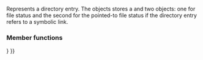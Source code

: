 {{cpp/experimental/fs/title|directory_entry}}
{{cpp/experimental/fs/navbar}}
{{dcl begin}}
{{dcl header|experimental/filesystem}}
{{dcl|since=fs_ts|1=
class directory_entry;
}}
{{dcl end}}

Represents a directory entry. The objects stores a {{tt|path}} and two {{tt|file_status}} objects: one for file status and the second for the pointed-to file status if the directory entry refers to a symbolic link.

===Member functions===
{{dsc begin}}
{{dsc inc|cpp/experimental/fs/directory_entry/dsc constructor}}
{{dsc inc|cpp/experimental/fs/directory_entry/dsc destructor}}

{{dsc h2|Modifiers}}}
{{dsc inc|cpp/experimental/fs/directory_entry/dsc operator{{=}}}}
{{dsc inc|cpp/experimental/fs/directory_entry/dsc assign}}
{{dsc inc|cpp/experimental/fs/directory_entry/dsc replace_filename}}

{{dsc h2|Observers}}
{{dsc inc|cpp/experimental/fs/directory_entry/dsc path}}
{{dsc inc|cpp/experimental/fs/directory_entry/dsc status}}
{{dsc inc|cpp/experimental/fs/directory_entry/dsc operator_cmp}}
{{dsc end}}